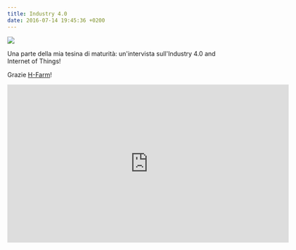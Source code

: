 ```yaml
---
title: Industry 4.0
date: 2016-07-14 19:45:36 +0200
---
```

![](../assets/posts/Industry40.jpg)

Una parte della mia tesina di maturit&agrave;: un'intervista sull'Industry 4.0 and Internet of Things!

Grazie <a href="http://h-farm.com">H-Farm</a>!

<iframe title="vimeo-player" src="https://player.vimeo.com/video/172962579?h=2e07543ce5" width="640" height="360" frameborder="0"    allowfullscreen></iframe>
